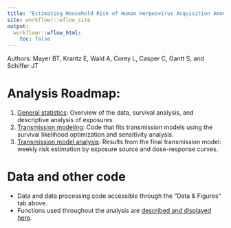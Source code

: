 ```yaml
---
title: "Estimating Household Risk of Human Herpesvirus Acquisition Among Ugandan Infants Through Exposure to Viruses in Saliva"
site: workflowr::wflow_site
output:
  workflowr::wflow_html:
    toc: false
---
```


Authors: Mayer BT, Krantz E, Wald A, Corey L, Casper C, Gantt S, and Schiffer JT

# Analysis Roadmap:

1. [General statistics](general-statistics.html): Overview of the data, survival analysis, and descriptive analysis of exposures.
2. [Transmission modeling](transmission-risk-sensitivity.html): Code that fits transmission models using the survival likelihood optimization and sensitivity analysis. 
3. [Transmission model analysis](transmission-risk.html): Results from the final transmission model: weekly risk estimation by exposure source and dose-response curves.

# Data and other code

- Data and data processing code accessible through the "Data & Figures" tab above.
- Functions used throughout the analysis are [described and displayed here](project-functions.html). 
